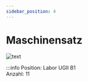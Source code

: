 ```yaml
---
sidebar_position: 4
---
```


# Maschinensatz


![text](https://www.linderonline.at/medien/image/lbs/lau/leybold_regelungstechnik/Leybold_734111_Maschinensatz_10W.jpg)


:::info
Position:   Labor UGII B1\
Anzahl: 11